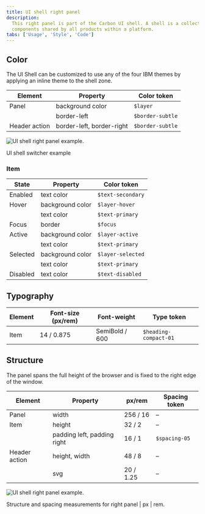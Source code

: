 ```yaml
---
title: UI shell right panel
description:
  This right panel is part of the Carbon UI shell. A shell is a collection of
  components shared by all products within a platform.
tabs: ['Usage', 'Style', 'Code']
---
```


## Color

The UI Shell can be customized to use any of the four IBM themes by applying an
inline theme to the shell zone.

| Element       | Property                  | Color token      |
| ------------- | ------------------------- | ---------------- |
| Panel         | background color          | `$layer`         |
|               | border-left               | `$border-subtle` |
| Header action | border-left, border-right | `$border-subtle` |

<Row>
<Column colLg={8}>

![UI shell right panel example.](images/right-panel-style-1.png)

<Caption>UI shell switcher example</Caption>

</Column>
</Row>

### Item

| State    | Property         | Color token       |
| -------- | ---------------- | ----------------- |
| Enabled  | text color       | `$text-secondary` |
| Hover    | background color | `$layer-hover`    |
|          | text color       | `$text-primary`   |
| Focus    | border           | `$focus`          |
| Active   | background color | `$layer-active`   |
|          | text color       | `$text-primary`   |
| Selected | background color | `$layer-selected` |
|          | text color       | `$text-primary`   |
| Disabled | text color       | `$text-disabled`  |

## Typography

| Element | Font-size (px/rem) | Font-weight    | Type token            |
| ------- | ------------------ | -------------- | --------------------- |
| Item    | 14 / 0.875         | SemiBold / 600 | `$heading-compact-01` |

## Structure

The panel spans the full height of the browser and is fixed to the right edge of
the window.

| Element       | Property                    | px/rem    | Spacing token |
| ------------- | --------------------------- | --------- | ------------- |
| Panel         | width                       | 256 / 16  | –             |
| Item          | height                      | 32 / 2    | –             |
|               | padding left, padding right | 16 / 1    | `$spacing-05` |
| Header action | height, width               | 48 / 8    | –             |
|               | svg                         | 20 / 1.25 | –             |

![UI shell right panel example.](images/right-panel-style-2.png)

<Caption>
  Structure and spacing measurements for right panel | px | rem.
</Caption>

